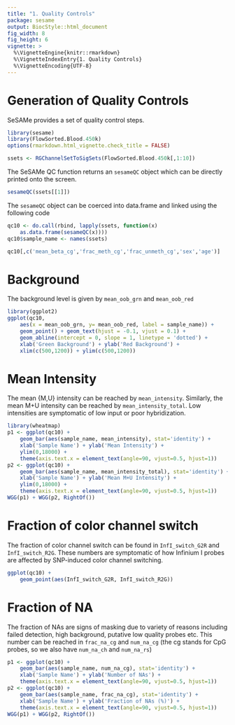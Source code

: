 ```yaml
---
title: "1. Quality Controls"
package: sesame
output: BiocStyle::html_document
fig_width: 8
fig_height: 6
vignette: >
  %\VignetteEngine{knitr::rmarkdown}
  %\VignetteIndexEntry{1. Quality Controls}
  %\VignetteEncoding{UTF-8}
---
```


# Generation of Quality Controls

SeSAMe provides a set of quality control steps.
```r
library(sesame)
library(FlowSorted.Blood.450k)
options(rmarkdown.html_vignette.check_title = FALSE)

ssets <- RGChannelSetToSigSets(FlowSorted.Blood.450k[,1:10])
```

The SeSAMe QC function returns an `sesameQC` object which can be
directly printed onto the screen.
```r
sesameQC(ssets[[1]])
```

The `sesameQC` object can be coerced into data.frame and linked
using the following code
```r
qc10 <- do.call(rbind, lapply(ssets, function(x)
    as.data.frame(sesameQC(x))))
qc10$sample_name <- names(ssets)

qc10[,c('mean_beta_cg','frac_meth_cg','frac_unmeth_cg','sex','age')]
```

# Background

The background level is given by `mean_oob_grn` and `mean_oob_red`
```r
library(ggplot2)
ggplot(qc10,
    aes(x = mean_oob_grn, y= mean_oob_red, label = sample_name)) +
    geom_point() + geom_text(hjust = -0.1, vjust = 0.1) +
    geom_abline(intercept = 0, slope = 1, linetype = 'dotted') +
    xlab('Green Background') + ylab('Red Background') +
    xlim(c(500,1200)) + ylim(c(500,1200))
```

# Mean Intensity

The mean {M,U} intensity can be reached by `mean_intensity`.
Similarly, the mean M+U intensity can be reached by
`mean_intensity_total`. Low intensities are symptomatic of low
input or poor hybridization.

```r
library(wheatmap)
p1 <- ggplot(qc10) +
    geom_bar(aes(sample_name, mean_intensity), stat='identity') +
    xlab('Sample Name') + ylab('Mean Intensity') +
    ylim(0,18000) +
    theme(axis.text.x = element_text(angle=90, vjust=0.5, hjust=1))
p2 <- ggplot(qc10) +
    geom_bar(aes(sample_name, mean_intensity_total), stat='identity') +
    xlab('Sample Name') + ylab('Mean M+U Intensity') +
    ylim(0,18000) +
    theme(axis.text.x = element_text(angle=90, vjust=0.5, hjust=1))
WGG(p1) + WGG(p2, RightOf())
```

# Fraction of color channel switch

The fraction of color channel switch can be found in 
`InfI_switch_G2R` and `InfI_switch_R2G`. These numbers are 
symptomatic of how Infinium I probes are affected by SNP-induced
color channel switching.
```r
ggplot(qc10) +
    geom_point(aes(InfI_switch_G2R, InfI_switch_R2G))
```

# Fraction of NA

The fraction of NAs are signs of masking due to variety of reasons
including failed detection, high background, putative low quality
probes etc. This number can be reached in `frac_na_cg` and 
`num_na_cg` (the cg stands for CpG probes, so we also have
`num_na_ch` and `num_na_rs`)
```r
p1 <- ggplot(qc10) +
    geom_bar(aes(sample_name, num_na_cg), stat='identity') +
    xlab('Sample Name') + ylab('Number of NAs') +
    theme(axis.text.x = element_text(angle=90, vjust=0.5, hjust=1))
p2 <- ggplot(qc10) +
    geom_bar(aes(sample_name, frac_na_cg), stat='identity') +
    xlab('Sample Name') + ylab('Fraction of NAs (%)') +
    theme(axis.text.x = element_text(angle=90, vjust=0.5, hjust=1))
WGG(p1) + WGG(p2, RightOf())
```

